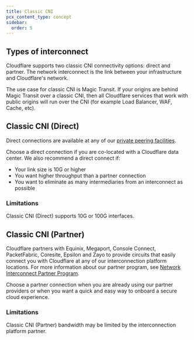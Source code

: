 ```yaml
---
title: Classic CNI
pcx_content_type: concept
sidebar:
  order: 5
---
```


## Types of interconnect

Cloudflare supports two classic CNI connectivity options: direct and partner. The network interconnect is the link between your infrastructure and Cloudflare's network.

The use case for classic CNI is Magic Transit. If your origins are behind Magic Transit over a classic CNI, then all Cloudflare services that work with public origins will run over the CNI (for example Load Balancer, WAF, Cache, etc).

## Classic CNI (Direct)

Direct connections are available at any of our [private peering facilities](https://www.peeringdb.com/net/4224).

Choose a direct connection if you are co-located with a Cloudflare data center. We also recommend a direct connect if:

- Your link size is 10G or higher
- You want higher throughput than a partner connection
- You want to eliminate as many intermediaries from an interconnect as possible

### Limitations

Classic CNI (Direct) supports 10G or 100G interfaces.

## Classic CNI (Partner)

Cloudflare partners with Equinix, Megaport, Console Connect, PacketFabric, Coresite, Epsilon and Zayo to provide circuits that easily connect you with Cloudflare at any of our interconnection platform locations. For more information about our partner program, see [Network Interconnect Partner Program](https://www.cloudflare.com/network-interconnect-partnerships/).

Choose a partner connection  when you are already using our partner providers or when you want a quick and easy way to onboard a secure cloud experience.

### Limitations

Classic CNI (Partner) bandwidth may be limited by the interconnection platform partner.
